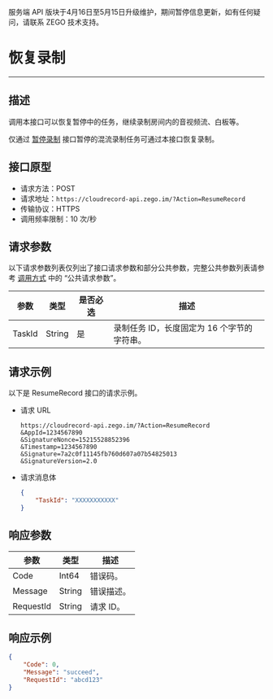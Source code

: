 <Warning title="警告">服务端 API 版块于4月16日至5月15日升级维护，期间暂停信息更新，如有任何疑问，请联系 ZEGO 技术支持。</Warning>

# 恢复录制

---

## 描述

调用本接口可以恢复暂停中的任务，继续录制房间内的音视频流、白板等。

<Warning title="注意">仅通过 [暂停录制](./Pause%20Recording.mdx) 接口暂停的混流录制任务可通过本接口恢复录制。</Warning>

## 接口原型

- 请求方法：POST
- 请求地址：`https://cloudrecord-api.zego.im/?Action=ResumeRecord`
- 传输协议：HTTPS
- 调用频率限制：10 次/秒

## 请求参数

以下请求参数列表仅列出了接口请求参数和部分公共参数，完整公共参数列表请参考 [调用方式](./Making%20API%20Requests.mdx#公共请求参数) 中的 “公共请求参数”。

| 参数 | 类型 | 是否必选 | 描述 |
|------|------|----------|------|
| TaskId | String | 是 | 录制任务 ID，长度固定为 16 个字节的字符串。 |

## 请求示例

以下是 ResumeRecord 接口的请求示例。
- 请求 URL  
  ```
  https://cloudrecord-api.zego.im/?Action=ResumeRecord
  &AppId=1234567890
  &SignatureNonce=15215528852396
  &Timestamp=1234567890
  &Signature=7a2c0f11145fb760d607a07b54825013
  &SignatureVersion=2.0
  ```
- 请求消息体  
  ```json
  {
      "TaskId": "XXXXXXXXXXX"
  }
  ```

## 响应参数

| 参数 | 类型 | 描述 |
|------|------|------|
| Code | Int64 | 错误码。 |
| Message | String | 错误描述。 |
| RequestId | String | 请求 ID。 |

## 响应示例

```json
{
    "Code": 0,
    "Message": "succeed",
    "RequestId": "abcd123"
}
```
